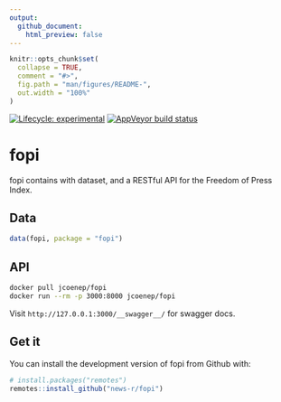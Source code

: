 ```yaml
---
output: 
  github_document:
    html_preview: false
---
```


<!-- README.md is generated from README.Rmd. Please edit that file -->

```r
knitr::opts_chunk$set(
  collapse = TRUE,
  comment = "#>",
  fig.path = "man/figures/README-",
  out.width = "100%"
)
```

<!-- badges: start -->
[![Lifecycle: experimental](https://img.shields.io/badge/lifecycle-experimental-orange.svg)](https://www.tidyverse.org/lifecycle/#experimental)
[![AppVeyor build status](https://ci.appveyor.com/api/projects/status/github/news-r/fopi?branch=master&svg=true)](https://ci.appveyor.com/project/news-r/fopi)
<!-- badges: end -->

# fopi

fopi contains with dataset, and a RESTful API for the Freedom of Press Index.

## Data

``` r
data(fopi, package = "fopi")
```

## API

```bash
docker pull jcoenep/fopi
docker run --rm -p 3000:8000 jcoenep/fopi
```

Visit `http://127.0.0.1:3000/__swagger__/` for swagger docs.

## Get it

You can install the development version of fopi from Github with:

``` r
# install.packages("remotes")
remotes::install_github("news-r/fopi")
```